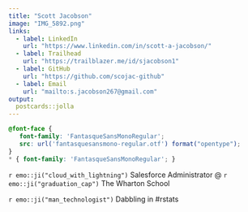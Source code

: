```yaml
---
title: "Scott Jacobson"
image: "IMG_5892.png"
links:
  - label: LinkedIn
    url: "https://www.linkedin.com/in/scott-a-jacobson/"
  - label: Trailhead
    url: "https://trailblazer.me/id/sjacobson1"
  - label: GitHub
    url: "https://github.com/scojac-github"
  - label: Email
    url: "mailto:s.jacobson267@gmail.com"
output:
  postcards::jolla
---
```

 ```css
@font-face {
    font-family: 'FantasqueSansMonoRegular'; 
    src: url('fantasquesansmono-regular.otf') format("opentype");
}
* { font-family: 'FantasqueSansMonoRegular'; }
```

`r emo::ji("cloud_with_lightning")` Salesforce Administrator @ `r emo::ji("graduation_cap")` The Wharton School

`r emo::ji("man_technologist")` Dabbling in #rstats 
